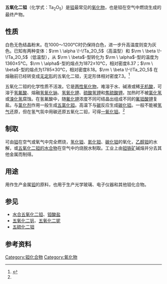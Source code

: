 {{Chembox
|   NameEn = Tantalum pentoxide
|   ImageFile =Kristallstruktur Triuranoctoxid.png
|   OtherNames = 钽酸酐、钽酐
| Section1 = {{Chembox Identifiers
| CASNo_Ref = {{cascite|correct|CAS}}
| CASNo = 1314-61-0
| PubChem = 518712
| ChemSpiderID_Ref = {{chemspidercite|changed|chemspider}}
| ChemSpiderID = 452513
| InChI = 1S/5O.2Ta
| SMILES = O=[Ta](=O)O[Ta](=O)=O
  }}
| Section2 = {{Chembox Properties
|   Formula = Ta<sub>2</sub>O<sub>5</sub>
|   MolarMass = 441.893 
|   SolubleOther = 难溶于水、[[乙醇|乙醇]]、多数酸，<br />可溶于热浓[[氢氟酸|氢氟酸]]
|   Density = 8.20 g/cm<sup>3</sup> <ref>Pradyot Patnaik. ''Handbook of Inorganic Chemicals''. McGraw-Hill, 2002, ISBN 0070494398</ref>
|   MeltingPt = 1872 °C
|   Appearance = 白色无味粉末}}
|   EnergyGap = 4.2 eV
|   DielectricConstant = ～25
}}

'''五氧化二钽'''（化学式：Ta<sub>2</sub>O<sub>5</sub>）是[[钽|钽]]最常见的[[氧化物|氧化物]]，也是钽在空气中燃烧生成的最终产物。

==性质==
白色无色结晶粉末。在1000～1200℃时仍保持白色，进一步升高温度则变为灰色。已知有两种变体：<math>\rm \ \alpha \!-\!Ta_2O_5</math>（高温型）和 <math>\rm \ \beta \!-\!Ta_2O_5</math>（低温型），从 <math>\rm \ \beta</math>-型转化为 <math>\rm \ \alpha</math>-型的温度为1360±5℃。<math>\rm \ \alpha</math>-型的熔点为1872±10℃，相对密度8.37；<math>\rm \ \beta</math>-型的熔点为1785±30℃，相对密度8.18。<math>\rm \ \beta \!-\!Ta_2O_5</math> 在熔融前已经转变成[[无定形|无定形]]的五氧化二钽，无定形体相对密度7.3。<ref name="钒分族">{{钒分族|pages=356–358}}</ref>

五氧化二钽的化学性质不活泼。它是[[两性氧化物|两性氧化物]]，难溶于水、碱液或稀[[无机酸|无机酸]]，可溶于[[氢氟酸|氢氟酸]]、熔融[[氢氧化钠|氢氧化钠]]、[[氢氧化钾|氢氧化钾]]、[[硫酸氢钾|硫酸氢钾]]和[[焦硫酸钾|焦硫酸钾]]。加热时不被[[氯化氢|氯化氢]]或[[溴化氢|溴化氢]]腐蚀。在氢氟酸中，随[[氟化钾|氟化钾]]浓度不同可结晶出组成不同的[[氟钽酸钾|氟钽酸钾]]复盐。与[[氯化剂|氯化剂]]作用一般生成[[五氯化钽|五氯化钽]]。高温下与[[碳|碳]]反应生成[[碳化钽|碳化钽]]。一般不能被[[氢气|氢气]]还原，但在氢气氛中用碳还原五氧化二钽，可得[[一氧化钽|一氧化钽]]。<ref name="钒分族" />

==制取==
可由[[钽|钽]]在空气或氧气中完全燃烧，[[氢化钽|氢化钽]]、[[氮化钽|氮化钽]]、[[碳化钽|碳化钽]]的氧化，[[乙醇钽|乙醇钽]]的水解，或[[五氧化二钽的水合物|五氧化二钽的水合物]]在空气中灼烧脱水制取。工业上由[[钽铁矿|钽铁矿]]碱熔并分去其他金属而制得。

==用途==
用作生产金属[[钽|钽]]的原料，也用于生产光学玻璃、电子仪器和其他钽化合物。

==参见==
*[[水合五氧化二钽|水合五氧化二钽]]、[[钽酸盐|钽酸盐]]
*[[五氧化二钒|五氧化二钒]]、[[五氧化二铌|五氧化二铌]]
*[[五硫化二钽|五硫化二钽]]

==参考资料==
{{reflist}}

{{钽化合物}}
{{氧化物}}

[[Category:钽化合物|Category:钽化合物]]
[[Category:氧化物|Category:氧化物]]

{{无机化合物小作品}}